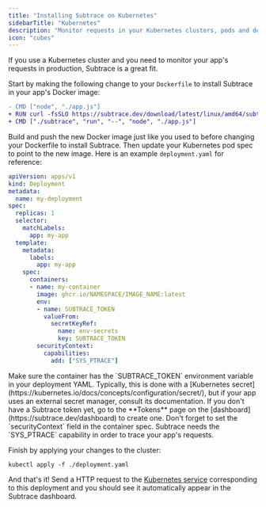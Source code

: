 ```yaml
---
title: "Installing Subtrace on Kubernetes"
sidebarTitle: "Kubernetes"
description: "Monitor requests in your Kubernetes clusters, pods and deployments with Subtrace."
icon: "cubes"
---
```


If you use a Kubernetes cluster and you need to monitor your app's requests in
production, Subtrace is a great fit.

Start by making the following change to your `Dockerfile` to install Subtrace
in your app's Docker image:

```diff
- CMD ["node", "./app.js"]
+ RUN curl -fsSLO https://subtrace.dev/download/latest/linux/amd64/subtrace && chmod +x ./subtrace
+ CMD ["./subtrace", "run", "--", "node", "./app.js"]
```

Build and push the new Docker image just like you used to before changing your
Dockerfile to install Subtrace. Then update your Kubernetes pod spec to point
to the new image. Here is an example `deployment.yaml` for reference:

```yaml
apiVersion: apps/v1
kind: Deployment
metadata:
  name: my-deployment
spec:
  replicas: 1
  selector:
    matchLabels:
      app: my-app
  template:
    metadata:
      labels:
        app: my-app
    spec:
      containers:
      - name: my-container
        image: ghcr.io/NAMESPACE/IMAGE_NAME:latest
        env:
        - name: SUBTRACE_TOKEN
          valueFrom:
            secretKeyRef:
              name: env-secrets
              key: SUBTRACE_TOKEN
        securityContext:
          capabilities:
            add: ["SYS_PTRACE"]
```

<Tip>
Make sure the container has the `SUBTRACE_TOKEN` environment variable in your
deployment YAML. Typically, this is done with a [Kubernetes secret](https://kubernetes.io/docs/concepts/configuration/secret/), but if your
app uses an external secret manager, consult its documentation. If you don't
have a Subtrace token yet, go to the **Tokens** page on the
[dashboard](https://subtrace.dev/dashboard) to create one.
</Tip>

<Tip>
Don't forget to set the `securityContext` field in the container spec. Subtrace
needs the `SYS_PTRACE` capability in order to trace your app's requests.
</Tip>

Finish by applying your changes to the cluster:

```
kubectl apply -f ./deployment.yaml
```

And that's it! Send a HTTP request to the [Kubernetes service](https://kubernetes.io/docs/concepts/services-networking/service/)
corresponding to this deployment and you should see it automatically appear in
the Subtrace dashboard.
